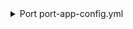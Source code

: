 <details>

<summary> Port port-app-config.yml </summary>

```yaml
createMissingRelatedEntities: true
resources:
  - kind: repository
    selector:
      query: "true" # JQ boolean query. If evaluated to false - skip syncing the object.
    port:
      entity:
        mappings:
          identifier: ".name" # The Entity identifier will be the repository name.
          title: ".name"
          blueprint: '"githubRepository"'
          properties:
            readme: file://README.md
            url: .html_url
            defaultBranch: .default_branch
  - kind: environment
    selector:
      query: "true"
    port:
      entity:
        mappings:
          identifier: .__repository + "-" + .name
          title: .name
          blueprint: '"githubRepoEnvironment"'
          properties:
            url: .html_url
            customBranchesPolicies: .deployment_branch_policy.custom_branches_policies
            protectedBranches: .deployment_branch_policy.protected_branches
            createdAt: .created_at
            updatedAt: .updated_at
          relations:
            repository: .__repository
  - kind: deployment
    selector:
      query: "true"
    port:
      entity:
        mappings:
          identifier: .__repository + "-" + (.id|tostring)
          title: .task + "-" + .environment
          blueprint: '"githubDeployment"'
          properties:
            description: .description
            ref: .ref
            sha: .sha
            productionEnvironment: .production_environment
            transientEnvironment: .transient_environment
            createdAt: .created_at
            url: .url
          relations:
            environment: .__repository + "-" + .environment
```

</details>
